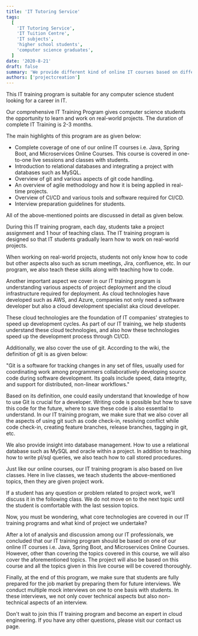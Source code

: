 ```yaml
---
title: 'IT Tutoring Service'
tags:
  [
    'IT Tutoring Service',
    'IT Tuition Centre',
    'IT subjects',
    'higher school students',
    'computer science graduates',
  ]
date: '2020-8-21'
draft: false
summary: 'We provide different kind of online IT courses based on different technologies and frameworks.'
authors: ['projectcreation']
---
```


This IT training program is suitable for any computer science student looking for a career in IT.

Our comprehensive IT Training Program gives computer science students the opportunity to learn and work on real-world projects. The duration of complete IT Training is 2-3 months.

The main highlights of this program are as given below:

- Complete coverage of one of our online IT courses i.e. Java, Spring Boot, and Microservices Online Courses. This course is covered in one-to-one live sessions and classes with students.
- Introduction to relational databases and integrating a project with databases such as MySQL.
- Overview of git and various aspects of git code handling.
- An overview of agile methodology and how it is being applied in real-time projects.
- Overview of CI/CD and various tools and software required for CI/CD.
- Interview preparation guidelines for students.

All of the above-mentioned points are discussed in detail as given below.

During this IT training program, each day, students take a project assignment and 1 hour of teaching class. The IT training program is designed so that IT students gradually learn how to work on real-world projects.

When working on real-world projects, students not only know how to code but other aspects also such as scrum meetings, Jira, confluence, etc. In our program, we also teach these skills along with teaching how to code.

Another important aspect we cover in our IT training program is understanding various aspects of project deployment and the cloud infrastructure required for deployment. As cloud technologies have developed such as AWS, and Azure, companies not only need a software developer but also a cloud development specialist aka cloud developer.

These cloud technologies are the foundation of IT companies' strategies to speed up development cycles. As part of our IT training, we help students understand these cloud technologies, and also how these technologies speed up the development process through CI/CD.

Additionally, we also cover the use of git. According to the wiki, the definition of git is as given below:

"Git is a software for tracking changes in any set of files, usually used for coordinating work among programmers collaboratively developing source code during software development. Its goals include speed, data integrity, and support for distributed, non-linear workflows."

Based on its definition, one could easily understand that knowledge of how to use Git is crucial for a developer. Writing code is possible but how to save this code for the future, where to save these code is also essential to understand. In our IT training program, we make sure that we also cover all the aspects of using git such as code check-in, resolving conflict while code check-in, creating feature branches, release branches, tagging in git, etc.

We also provide insight into database management. How to use a relational database such as MySQL and oracle within a project. In addition to teaching how to write pl/sql queries, we also teach how to call stored procedures.

Just like our online courses, our IT training program is also based on live classes. Here in live classes, we teach students the above-mentioned topics, then they are given project work.

If a student has any question or problem related to project work, we'll discuss it in the following class. We do not move on to the next topic until the student is comfortable with the last session topics.

Now, you must be wondering, what core technologies are covered in our IT training programs and what kind of project we undertake?

After a lot of analysis and discussion among our IT professionals, we concluded that our IT training program should be based on one of our online IT courses i.e. Java, Spring Boot, and Microservices Online Courses. However, other than covering the topics covered in this course, we will also cover the aforementioned topics. The project will also be based on this course and all the topics given in this live course will be covered thoroughly.

Finally, at the end of this program, we make sure that students are fully prepared for the job market by preparing them for future interviews. We conduct multiple mock interviews on one to one basis with students. In these interviews, we not only cover technical aspects but also non-technical aspects of an interview.

Don't wait to join this IT training program and become an expert in cloud engineering. If you have any other questions, please visit our contact us page.
